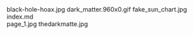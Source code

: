     
<PopImage className="w-full sm:w-[inherit] float-right clear-right sm:m-1 sm:ml-4" src={JPG_black_hole_hoax_jpg} alt="black-hole-hoax.jpg">
	black-hole-hoax.jpg
</PopImage>
<PopImage className="w-full sm:w-[inherit] float-left clear-left sm:m-1 sm:mr-4" src={GIF_dark_matter_960x0_gif} alt="dark_matter.960x0.gif">
	dark_matter.960x0.gif
</PopImage>
<PopImage className="w-full sm:w-[inherit] float-right clear-right sm:m-1 sm:ml-4" src={JPG_fake_sun_chart_jpg} alt="fake_sun_chart.jpg">
	fake_sun_chart.jpg
</PopImage>
<div className="w-full md:max-w-[80rem] float-right italic">
	<MD_index_md />
	index.md
</div>
<PopImage className="w-full sm:w-[inherit] float-left clear-left sm:m-1 sm:mr-4" src={JPG_page_1_jpg} alt="page_1.jpg">
	page_1.jpg
</PopImage>
<PopImage className="w-full sm:w-[inherit] float-right clear-right sm:m-1 sm:ml-4" src={JPG_thedarkmatte_jpg} alt="thedarkmatte.jpg">
	thedarkmatte.jpg
</PopImage>
